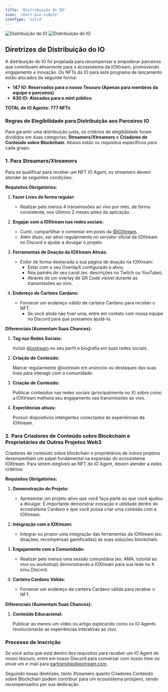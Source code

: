 ```yaml
---
title: 'Distribuição do IO'
icon: 'chart-pie-simple'
iconType: 'solid'
---
```


<img
  className="block dark:hidden"
  src="/images/io-agents/io_distribution_light.png"
  alt="Distribuição do IO"
/>
<img
  className="hidden dark:block"
  src="/images/io-agents/io_distribution_dark.png"
  alt="Distribuição do IO"
/>

## Diretrizes de Distribuição do IO
A distribuição do IO foi projetada para recompensar e empoderar parceiros que contribuem ativamente para o ecossistema da IOXtream, promovendo engajamento e inovação. Os NFTs do IO para este programa de lançamento estão alocados da seguinte forma:

- **147 IO: Reservados para o nosso Tesouro (Apenas para membros da equipe e parceiros)**
- **630 IO: Alocados para o mint público**

**TOTAL de IO Agents: 777 NFTs**

### Regras de Elegibilidade para Distribuição aos Parceiros IO

Para garantir uma distribuição justa, os critérios de elegibilidade foram divididos em duas categorias: **Streamers/Xtreamers** e **Criadores de Conteúdo sobre Blockchain**. Abaixo estão os requisitos específicos para cada grupo.

### 1. Para Streamers/Xtreamers

Para se qualificar para receber um NFT IO Agent, os streamers devem atender às seguintes condições:

**Requisitos Obrigatórios:**

1. **Fazer Lives de forma regular:**
    - Realizar pelo menos 4 transmissões ao vivo por mês, de forma consistente, nos últimos 2 meses antes da aplicação.

2. **Engajar com a IOXtream nas redes sociais:**
    - Curtir, compartilhar e comentar em posts da [@IOXtream](https://x.com/IOXtream).
    - Além disso, ser ativo regularmente no servidor oficial da IOXtream no Discord e ajudar a divulgar o projeto.

3. **Ferramentas de Doação da IOXtream Ativas:**
    - Exibir de forma destacada a sua página de doação na IOXtream:
        - Estar com o seu OverlayX configurado e ativo;
        - Nos painéis do seu canal (ex: descrições no Twitch ou YouTube);
        - Através de um overlay de QR Code visível durante as transmissões ao vivo.

4. **Endereço de Carteira Cardano:**
    - Fornecer um endereço válido de carteira Cardano para receber o NFT.
        - Se você ainda não tiver uma, entre em contato com nossa equipe no Discord para que possamos ajudá-lo.

**Diferenciais (Aumentam Suas Chances):**

1. **Tag nas Redes Sociais:**

    Incluir [@ioxtream](https://x.com/IOXtream) no seu perfil e biografia em suas redes sociais.

2. **Criação de Conteúdo:**

    Marcar regularmente @ioxtream em anúncios ou destaques das suas lives para interagir com a comunidade.

3. **Criação de Conteúdo:**

    Publicar conteúdos nas redes sociais (principalmente no X) sobre como a IOXtream melhora seu engajamento nas transmissões ao vivo.

4. **Experiências ativas:**

    Possuir dispositivos inteligentes conectados às experiências da IOXtream.


### 2. Para Criadores de Conteúdo sobre Blockchain e Proprietários de Outros Projetos Web3
Criadores de conteúdo sobre blockchain e proprietários de outros projetos desempenham um papel fundamental na expansão do ecossistema IOXtream. Para serem elegíveis ao NFT do IO Agent, devem atender a estes critérios:

**Requisitos Obrigatórios:**

1. **Demonstração do Projeto:**
    - Apresentar um projeto ativo que você faça parte ou que você ajudou a divulgar. É importante demonstrar inovação e utilidade dentro do ecossistema Cardano e que você possa criar uma conexão com a IOXtream.

2. **Integração com a IOXtream:**
    - Integrar ou propor uma integração das ferramentas da IOXtream (ex: doações, recompensas gamificadas) às suas soluções blockchain.

3. **Engajamento com a Comunidade:**
    - Realizar pelo menos uma sessão comunitária (ex: AMA, tutorial ao vivo ou workshop) demonstrando a IOXtream para sua rede no X e/ou Discord.

4. **Carteira Cardano Válida:**
    - Fornecer um endereço de carteira Cardano válida para receber o NFT.

**Diferenciais (Aumentam Suas Chances):**

1. **Conteúdo Educacional:**

    Publicar ao menos um vídeo ou artigo explicando como os IO Agents revolucionarão as experiências interativas ao vivo.

### Processo de Inscrição
Se você acha que está dentro dos requisitos para receber um IO Agent de nosso tesouro, entre em nosso Discord para conversar com nosso time ou envie um e-mail para partnership@ioxtream.com.

Seguindo essas diretrizes, tanto Xtreamers quanto Criadores Conteúdo sobre Blockchain podem contribuir para um ecossistema próspero, sendo recompensados por sua dedicação.


